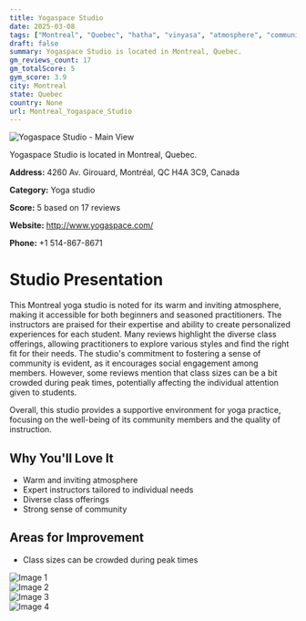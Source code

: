 ```yaml
---
title: Yogaspace Studio
date: 2025-03-08
tags: ["Montreal", "Quebec", "hatha", "vinyasa", "atmosphere", "community", "Montreal"]  
draft: false
summary: Yogaspace Studio is located in Montreal, Quebec.
gm_reviews_count: 17
gm_totalScore: 5
gym_score: 3.9
city: Montreal
state: Quebec
country: None
url: Montreal_Yogaspace_Studio
---
```


<div className="aspect-[16/9] relative my-8">
  <img 
    src="https://lh5.googleusercontent.com/p/AF1QipNvRYgshVc3RezaSIVfke3D1SlMDb-4SPrv0Qyo=w1920-h1080-k-no"
    alt="Yogaspace Studio - Main View"
    className="object-cover absolute inset-0 w-full h-full rounded-lg"
  />
</div>

Yogaspace Studio is located in Montreal, Quebec.

**Address:** 4260 Av. Girouard, Montréal, QC H4A 3C9, Canada

**Category:** Yoga studio

**Score:** 5 based on 17 reviews

**Website:** http://www.yogaspace.com/

**Phone:** +1 514-867-8671

# Studio Presentation

This Montreal yoga studio is noted for its warm and inviting atmosphere, making it accessible for both beginners and seasoned practitioners. The instructors are praised for their expertise and ability to create personalized experiences for each student. Many reviews highlight the diverse class offerings, allowing practitioners to explore various styles and find the right fit for their needs. The studio's commitment to fostering a sense of community is evident, as it encourages social engagement among members. However, some reviews mention that class sizes can be a bit crowded during peak times, potentially affecting the individual attention given to students.

Overall, this studio provides a supportive environment for yoga practice, focusing on the well-being of its community members and the quality of instruction.

## Why You'll Love It

- Warm and inviting atmosphere
- Expert instructors tailored to individual needs
- Diverse class offerings
- Strong sense of community

## Areas for Improvement

- Class sizes can be crowded during peak times

<div className="grid grid-cols-1 xl:grid-cols-2 gap-4 my-8">
<div className="aspect-[4/3] relative"><img src="https://lh5.googleusercontent.com/p/AF1QipPGJhd4-w-qrchobEtbK9b_zDffv1UEFwB5sjK0=w1920-h1080-k-no" alt="Image 1" className="object-cover absolute inset-0 w-full h-full rounded-lg" /></div>
<div className="aspect-[4/3] relative"><img src="https://lh5.googleusercontent.com/p/AF1QipOPBOHosS4oZzTNO_Qk46T5F14ydQ1SdyG4i78K=w1920-h1080-k-no" alt="Image 2" className="object-cover absolute inset-0 w-full h-full rounded-lg" /></div>
<div className="aspect-[4/3] relative"><img src="https://lh5.googleusercontent.com/p/AF1QipM-qrSKBm8JpLWxPbD_NwFu3uWxpw4ImS-CLb53=w1920-h1080-k-no" alt="Image 3" className="object-cover absolute inset-0 w-full h-full rounded-lg" /></div>
<div className="aspect-[4/3] relative"><img src="https://lh5.googleusercontent.com/p/AF1QipN3i62Y14xumugkjnLZxdt6ftLXe04riG0bAEi1=w1920-h1080-k-no" alt="Image 4" className="object-cover absolute inset-0 w-full h-full rounded-lg" /></div>
</div>